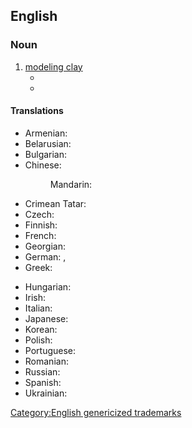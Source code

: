 {{also|Plasticine}}

==English==
{{wikipedia}}

===Noun===
{{en-noun}}

# [[modeling clay]]
#* {{quote-book|year=1909|title=The Teaching of Geography|author=William James Sutherland|url=http://books.google.com/books?id=TVgmAAAAMAAJ&pgis=1
|passage=Models; how to make paper pulp models; salt and flour models; sand models; plasticine models; chalk and pencil models.}}
#* {{quote-book|year=1920|author=D. H. Lawrence|title=[[S:Women in Love/Chapter XVI|Women in Love]]
|passage=Hermione Roddice suggested we should ask Gudrun to teach her to draw and to model in clay. You know Winnie is astonishingly clever with that plasticine stuff. Hermione declares she is an artist.}}

[[Category:English genericized trademarks]]

====Translations====
{{trans-top|modeling clay}}
* Armenian: {{t+|hy|պլաստիլին}}
* Belarusian: {{t|be|пластылі́н|m}}
* Bulgarian: {{t|bg|пластили́н|m}}
* Chinese:
*: Mandarin: {{t+|cmn|橡皮泥|tr=xiàngpíní}}
* Crimean Tatar: {{t|crh|plastilin}}
* Czech: {{t|cs|plastelína|f}}
* Finnish: {{t+|fi|muovailuvaha}}
* French: {{t+|fr|pâte à modeler|f}}
* Georgian: {{t|ka|პლასტილინი}}
* German: {{t+|de|Knete|f}}, {{t+|de|Knetmasse|f}}
* Greek: {{t+|el|πλαστελίνη|f}}
{{trans-mid}}
* Hungarian: {{t+|hu|gyurma}}
* Irish: {{t|ga|márla|m}}
* Italian: {{t+|it|plastilina|f}}
* Japanese: {{t|ja|プラスチシン|tr=purasuchishin}}
* Korean: {{t|ko|플라스티신}}
* Polish: {{t+|pl|plastelina|f}}
* Portuguese: {{t|pt|plastilina|f}}
* Romanian: {{t+|ro|plastilină|f}}
* Russian: {{t+|ru|пластили́н|m}}
* Spanish: {{t|es|plastilina|f}}
* Ukrainian: {{t|uk|пластилі́н|m}}
{{trans-bottom}}